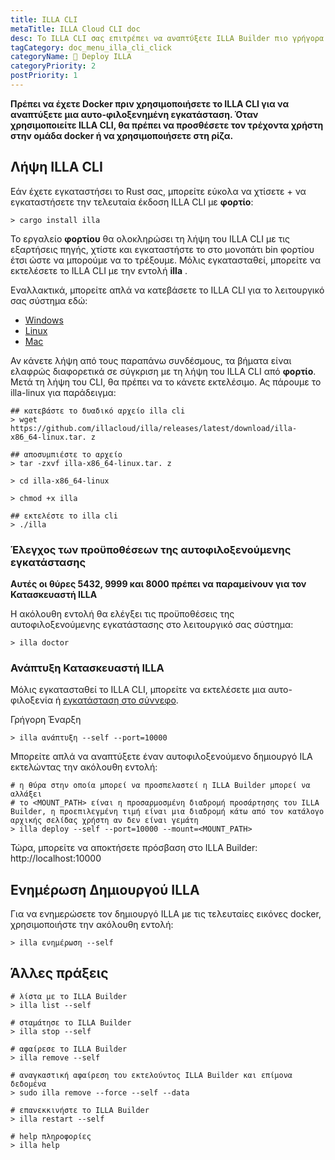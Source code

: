 ```yaml
---
title: ILLA CLI
metaTitle: ILLA Cloud CLI doc
desc: Το ILLA CLI σας επιτρέπει να αναπτύξετε ILLA Builder πιο γρήγορα από τη φαντασία σας.
tagCategory: doc_menu_illa_cli_click
categoryName: 👷 Deploy ILLA
categoryPriority: 2
postPriority: 1
---
```


**Πρέπει να έχετε Docker πριν χρησιμοποιήσετε το ILLA CLI για να αναπτύξετε μια αυτο-φιλοξενημένη εγκατάσταση. Όταν χρησιμοποιείτε ILLA CLI, θα πρέπει να προσθέσετε τον τρέχοντα χρήστη στην ομάδα docker ή να χρησιμοποιήσετε στη ρίζα.**

## Λήψη ILLA CLI

Εάν έχετε εγκαταστήσει το Rust σας, μπορείτε εύκολα να χτίσετε + να εγκαταστήσετε την τελευταία έκδοση ILLA CLI με **φορτίο**:

```
> cargo install illa
```

Το εργαλείο **φορτίου** θα ολοκληρώσει τη λήψη του ILLA CLI με τις εξαρτήσεις πηγής, χτίστε και εγκαταστήστε το στο μονοπάτι bin φορτίου έτσι ώστε να μπορούμε να το τρέξουμε.
Μόλις εγκατασταθεί, μπορείτε να εκτελέσετε το ILLA CLI με την εντολή **illa** .

Εναλλακτικά, μπορείτε απλά να κατεβάσετε το ILLA CLI για το λειτουργικό σας σύστημα εδώ:

-   [Windows](https://github.com/illacloud/illa/releases/latest/download/illa-x86_64-win.zip)
-   [Linux](https://github.com/illacloud/illa/releases/latest/download/illa-x86_64-linux.tar.gz)
-   [Mac](https://github.com/illacloud/illa/releases/latest/download/illa-x86_64-macos.tar.gz)

Αν κάνετε λήψη από τους παραπάνω συνδέσμους, τα βήματα είναι ελαφρώς διαφορετικά σε σύγκριση με τη λήψη του ILLA CLI από **φορτίο**. Μετά τη λήψη του CLI, θα πρέπει να το κάνετε εκτελέσιμο. Ας πάρουμε το illa-linux για παράδειγμα:

```
## κατεβάστε το δυαδικό αρχείο illa cli
> wget https://github.com/illacloud/illa/releases/latest/download/illa-x86_64-linux.tar. z

## αποσυμπιέστε το αρχείο
> tar -zxvf illa-x86_64-linux.tar. z

> cd illa-x86_64-linux

> chmod +x illa

## εκτελέστε το illa cli
> ./illa

```

### Έλεγχος των προϋποθέσεων της αυτοφιλοξενούμενης εγκατάστασης

**Αυτές οι θύρες 5432, 9999 και 8000 πρέπει να παραμείνουν για τον Κατασκευαστή ILLA**

Η ακόλουθη εντολή θα ελέγξει τις προϋποθέσεις της αυτοφιλοξενούμενης εγκατάστασης στο λειτουργικό σας σύστημα:

```
> illa doctor
```

### Ανάπτυξη Κατασκευαστή ILLA

Μόλις εγκατασταθεί το ILLA CLI, μπορείτε να εκτελέσετε μια αυτο-φιλοξενία ή [εγκατάσταση στο σύννεφο](https://cloud.illacloud.com/).

Γρήγορη Έναρξη

```
> illa ανάπτυξη --self --port=10000
```

Μπορείτε απλά να αναπτύξετε έναν αυτοφιλοξενούμενο δημιουργό ILA εκτελώντας την ακόλουθη εντολή:

```
# η θύρα στην οποία μπορεί να προσπελαστεί η ILLA Builder μπορεί να αλλάξει
# το <MOUNT_PATH> είναι η προσαρμοσμένη διαδρομή προσάρτησης του ILLA Builder, η προεπιλεγμένη τιμή είναι μια διαδρομή κάτω από τον κατάλογο αρχικής σελίδας χρήστη αν δεν είναι γεμάτη
> illa deploy --self --port=10000 --mount=<MOUNT_PATH>
```

Τώρα, μπορείτε να αποκτήσετε πρόσβαση στο ILLA Builder: http://localhost:10000

## Ενημέρωση Δημιουργού ILLA

Για να ενημερώσετε τον δημιουργό ILLA με τις τελευταίες εικόνες docker, χρησιμοποιήστε την ακόλουθη εντολή:

```
> illa ενημέρωση --self
```

## Άλλες πράξεις

```
# λίστα με το ILLA Builder
> illa list --self

# σταμάτησε το ILLA Builder
> illa stop --self

# αφαίρεσε το ILLA Builder
> illa remove --self

# αναγκαστική αφαίρεση του εκτελούντος ILLA Builder και επίμονα δεδομένα
> sudo illa remove --force --self --data

# επανεκκινήστε το ILLA Builder
> illa restart --self

# help πληροφορίες
> illa help
```
